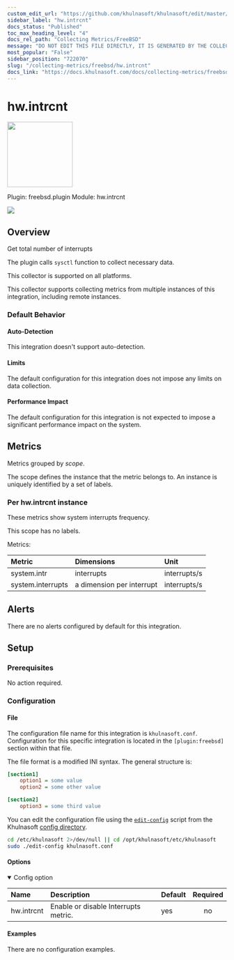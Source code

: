 ```yaml
---
custom_edit_url: "https://github.com/khulnasoft/khulnasoft/edit/master/src/collectors/freebsd.plugin/metadata.yaml"
sidebar_label: "hw.intrcnt"
docs_status: "Published"
toc_max_heading_level: "4"
docs_rel_path: "Collecting Metrics/FreeBSD"
message: "DO NOT EDIT THIS FILE DIRECTLY, IT IS GENERATED BY THE COLLECTOR'S metadata.yaml FILE"
most_popular: "False"
sidebar_position: "722070"
slug: "/collecting-metrics/freebsd/hw.intrcnt"
docs_link: "https://docs.khulnasoft.com/docs/collecting-metrics/freebsd/hw.intrcnt"
---
```



# hw.intrcnt


<img src="https://khulnasoft.com/img/freebsd.svg" width="150"/>


Plugin: freebsd.plugin
Module: hw.intrcnt

<img src="https://img.shields.io/badge/maintained%20by-Khulnasoft-%2300ab44" />

## Overview

Get total number of interrupts

The plugin calls `sysctl` function to collect necessary data.

This collector is supported on all platforms.

This collector supports collecting metrics from multiple instances of this integration, including remote instances.


### Default Behavior

#### Auto-Detection

This integration doesn't support auto-detection.

#### Limits

The default configuration for this integration does not impose any limits on data collection.

#### Performance Impact

The default configuration for this integration is not expected to impose a significant performance impact on the system.


## Metrics

Metrics grouped by *scope*.

The scope defines the instance that the metric belongs to. An instance is uniquely identified by a set of labels.



### Per hw.intrcnt instance

These metrics show system interrupts frequency.

This scope has no labels.

Metrics:

| Metric | Dimensions | Unit |
|:------|:----------|:----|
| system.intr | interrupts | interrupts/s |
| system.interrupts | a dimension per interrupt | interrupts/s |



## Alerts

There are no alerts configured by default for this integration.


## Setup

### Prerequisites

No action required.

### Configuration

#### File

The configuration file name for this integration is `khulnasoft.conf`.
Configuration for this specific integration is located in the `[plugin:freebsd]` section within that file.

The file format is a modified INI syntax. The general structure is:

```ini
[section1]
    option1 = some value
    option2 = some other value

[section2]
    option3 = some third value
```
You can edit the configuration file using the [`edit-config`](/docs/khulnasoft-agent/configuration#edit-a-configuration-file-using-edit-config) script from the
Khulnasoft [config directory](/docs/khulnasoft-agent/configuration#the-khulnasoft-config-directory).

```bash
cd /etc/khulnasoft 2>/dev/null || cd /opt/khulnasoft/etc/khulnasoft
sudo ./edit-config khulnasoft.conf
```
#### Options



<details open><summary>Config option</summary>

| Name | Description | Default | Required |
|:----|:-----------|:-------|:--------:|
| hw.intrcnt | Enable or disable Interrupts metric. | yes | no |

</details>

#### Examples
There are no configuration examples.


